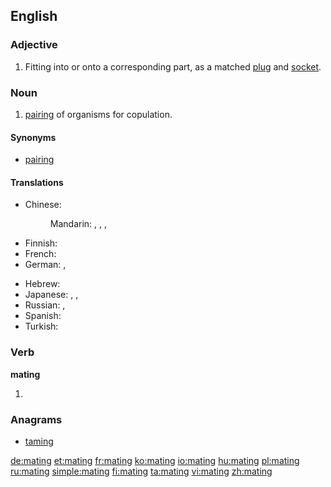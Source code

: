 ==English==

{{wikipedia}}

===Adjective===
{{en-adj|-}}

# Fitting into or onto a corresponding part, as a matched [[plug]] and [[socket]].

===Noun===
{{en-noun}}

# {{zoology|lang=en}} [[pairing]] of organisms for copulation.

====Synonyms====
* [[pairing]]

====Translations====
{{trans-top|pairing of organisms for copulation}}
* Chinese:
*: Mandarin: {{t|cmn|交尾|tr=jiāowěi|sc=Hani}}, {{t|cmn|交配|tr=jiāopèi|sc=Hani}}, {{qualifier|domestic animals}} {{t|cmn|配種|sc=Hani}}, {{t|cmn|配种|tr=pèizhǒng|sc=Hani}}
* Finnish: {{t|fi|parittelu}}
* French: {{t|fr|accouplement|m}}
* German: {{t-|de|Paarung|f}}, {{t-|de|Begattung|f}}
{{trans-mid}}
* Hebrew: {{t|he|הזדווגות|f|tr=hizdavgut|sc=Hebr}}
* Japanese: {{t|ja|交尾|tr=こうび, kōbi|sc=Jpan}}, {{t|ja|交接|tr=こうせつ, kōsetsu|sc=Jpan}}, {{t|ja|交配|tr=こうはい, kōhai|sc=Jpan}}
* Russian: {{t|ru|спаривание|n|tr=spárivanije|sc=Cyrl}}, {{t|ru|случка|f|tr=slúčka|sc=Cyrl}}
* Spanish: {{t+|es|apareamiento|m}}
* Turkish: {{t|tr|çiftleşme}}
{{trans-bottom}}

===Verb===
'''mating'''

# {{present participle of|mate}}

===Anagrams===
* [[taming#English|taming]]

[[de:mating]]
[[et:mating]]
[[fr:mating]]
[[ko:mating]]
[[io:mating]]
[[hu:mating]]
[[pl:mating]]
[[ru:mating]]
[[simple:mating]]
[[fi:mating]]
[[ta:mating]]
[[vi:mating]]
[[zh:mating]]